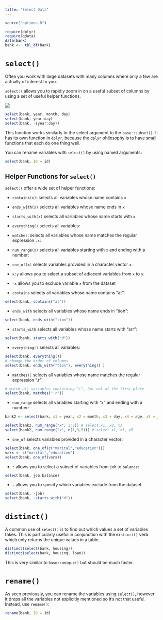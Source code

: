 ```yaml
---
title: "Select Data"
---
```



```r
source("options.R")
```


```r
require(dplyr)
require(qdata)
data(bank) 
bank <-  tbl_df(bank)
```


# `select()`

Often you work with large datasets with many columns where only a few are actually of interest to you. 

`select()` allows you to rapidly zoom in on a useful subset of columns by using a set of useful helper functions.

![](images/sel.png) 

```r
select(bank, year, month, day)
select(bank, year:day)
select(bank, -(year:day))
```

This function works similarly to the select argument to the `base::subset()`. It has its own function in `dplyr`, because the `dplyr` philosophy is to have small functions that each do one thing well.

You can rename variables with `select()` by using named arguments:

```r
select(bank, ID = id)
```


## Helper Functions for `select()`

`select()` offer a wide set of helper functions:

* `contains(x)`: selects all variables whose name contains `x`
* `ends_with(x)` selects all variables whose name ends in `x`
* `starts_with(x)` selects all variables whose name starts with `x`
* `everything()` selects all variables:
* `matches`: selects all variables whose name matches the regular expression `.x`:
* `num_range(x)` selects all variables starting with `x` and ending with a number:
* `one_of(x)` selects variables provided in a character vector `x`:
* `x:y` allows you to select a subset of adiacent variables from `x` to `y`:
* `-x` allows you to exclude variable `x` from the dataset

* `contains` selects all variables whose name contains "at":

```r
select(bank, contains("at"))
```
 
* `ends_with` selects all variables whose name ends in "tion":

```r
select(bank, ends_with("tion"))
```

* `starts_with` selects all variables whose name starts with "arr":

```r
select(bank, starts_with("d"))
```

* `everything()` selects all variables:

```r
select(bank, everything())
# change the order of columns
select(bank, ends_with("tion"), everything() ) 
```

* `matches()` selects all variables whose name matches the regular expression ".r":

```r
# match all variables containing "r", but not at the first place
select(bank, matches(".r")) 
```


<!--- AS: cambiare data frame di esempio -->

* `num_range` selects all variables starting with "x" and ending with a number:

```r
bank2 <- select(bank, x1 = year, x2 = month, x3 = day, x4 = age, x5 = job)
```

```r
select(bank2, num_range("x", 1:3)) # select x1, x2, x3
select(bank2, num_range("x", c(1,3,5))) # select x1, x3, x5
```
 
* `one_of` selects variables provided in a character vector:

```r
select(bank, one_of(c("marital","education")))
vars <- c("marital","education")
select(bank, one_of(vars))
```

* `:` allows you to select a subset of variables from `job` to `balance`:

```r
select(bank, job:balance)
```

* `-` allows you to specify which variables exclude from the dataset:

```r
select(bank, -job)
select(bank, -starts_with("d"))
```


# `distinct()`

A common use of `select()` is to find out which values a set of variables takes. This is particularly useful in conjunction with the `distinct()` verb which only returns the unique values in a table.

```r
distinct(select(bank, housing))
distinct(select(bank, housing, loan))
```

This is very similar to `base::unique()` but should be much faster.


# `rename()`

As seen previously, you can rename the variables using `select()`, however it drops all the variables not explicitly mentioned so it’s not that useful. 
Instead, use `rename()`:

```r
rename(bank, ID = id)
```
